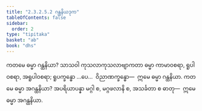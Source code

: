 ```yaml
---
title: "2.3.2.5.2 ဂန္ထနိယဒုက"
tableOfContents: false
sidebar:
  order: 2
type: "tipitaka"
basket: "ab"
book: "dhs"
---
```



<DynamicBreadcrumb />

<Division number="1146" book="dhs">

<Paragraph number="1840" book="dhs">
ကတမေ ဓမ္မာ ဂန္ထနိယာ? သာသဝါ ကုသလာကုသလာဗျာကတာ ဓမ္မာ ကာမာဝစရာ, ရူပါဝစရာ, အရူပါဝစရာ; ရူပက္ခန္ဓော …ပေ…  ဝိညာဏက္ခန္ဓော—  ဣမေ ဓမ္မာ ဂန္ထနိယာ.
</Paragraph>

</Division>
<Division number="1147" book="dhs">

<Paragraph number="1841" book="dhs">
ကတမေ ဓမ္မာ အဂန္ထနိယာ? အပရိယာပန္နာ မဂ္ဂါ စ, မဂ္ဂဖလာနိ စ, အသင်္ခတာ စ ဓာတု—  ဣမေ ဓမ္မာ အဂန္ထနိယာ.
</Paragraph>
</Division>